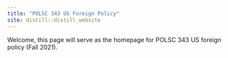 ```yaml
---
title: "POLSC 343 US Foreign Policy"
site: distill::distill_website
---
```


Welcome, this page will serve as the homepage for POLSC 343 US foreign policy (Fall 2021).

